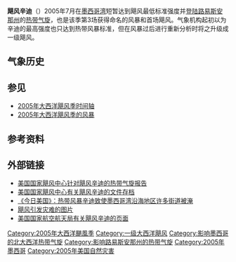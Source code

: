 {{Infobox Hurricane
| Name=飓风辛迪<br />{{lang|en|Hurricane Cindy}}
| Type=飓风
| Year=2005
| Basin=Atl
| Image location=Hurricane_Cindy_2005-07-05.jpg
| Image name=[[协调世界时|协调世界时]]2005年7月5日飓风辛迪的卫星图像
| Formed=2005年7月3日
| Dissipated=2005年7月12日
| Extratropical=2005年7月7日
| 1-min winds=65
| Pressure=991
| Damages=320
| Inflated=2
| Fatalities=直接造成1人死亡，间接导致4人受伤
| Areas=[[尤卡坦半岛|尤卡坦半岛]]、[[北卡罗莱纳州|北卡罗莱纳州]]、[[南卡罗莱纳州|南卡罗莱纳州]]、[[阿拉巴马州|阿拉巴马州]]、[[密西西比州|密西西比州]]、[[路易斯安那州|路易斯安那州]]
| Hurricane season=[[2005年大西洋飓风季|2005年大西洋飓风季]]
}}
'''飓风辛迪'''（{{lang-en|Hurricane Cindy}}）2005年7月在[[墨西哥湾|墨西哥湾]]短暂达到飓风最低标准强度并[[登陆_(气象学)|登陆]][[路易斯安那州|路易斯安那州]]的[[热带气旋|热带气旋]]，也是该季第3场获得命名的风暴和首场飓风。气象机构起初以为辛迪的最高强度也只达到热带风暴标准，但在风暴过后进行重新分析时将之升级成一级飓风。

== 气象历史 ==
{{storm path|Cindy 2005 track.png}}

== 参见 ==
{{Portal|热带气旋}}
* [[2005年大西洋飓风季时间轴|2005年大西洋飓风季时间轴]]
* [[2005年大西洋飓风季的风暴|2005年大西洋飓风季的风暴]]

== 参考资料 ==
{{Reflist|30em}}

== 外部链接 ==
{{Commons category|Hurricane Cindy (2005)}}
* [http://www.nhc.noaa.gov/data/tcr/AL032005_Cindy.pdf 美国国家飓风中心针对飓风辛迪的热带气旋报告]{{Wayback|url=http://www.nhc.noaa.gov/data/tcr/AL032005_Cindy.pdf |date=20151002011640 }}
* [http://www.nhc.noaa.gov/archive/2005/refresh/CINDY+shtml/ 美国国家飓风中心有关飓风辛迪的文件存档]{{Wayback|url=http://www.nhc.noaa.gov/archive/2005/refresh/CINDY+shtml/ |date=20160113151454 }}
* [http://usatoday30.usatoday.com/weather/stormcenter/2005-07-06-Cindy-landfall_x.htm 《今日美国》：热带风暴辛迪致使墨西哥湾沿海地区许多街道被淹]{{Wayback|url=http://usatoday30.usatoday.com/weather/stormcenter/2005-07-06-Cindy-landfall_x.htm |date=20121024003527 }}
* [https://web.archive.org/web/20050910122531/http://www.al.com/weather/hurricane/cindyphotos/ 飓风引发灾难的图片]
* [http://trmm.gsfc.nasa.gov/publications_dir/cindy_6jul05.html 美国国家航空航天局有关飓风辛迪的页面]{{Wayback|url=http://trmm.gsfc.nasa.gov/publications_dir/cindy_6jul05.html |date=20160113151454 }}

{{2005_Atlantic_hurricane_season_buttons}}

{{DEFAULTSORT:Cindy (2005)}}
[[Category:2005年大西洋颶風季|Category:2005年大西洋颶風季]]
[[Category:一级大西洋飓风|Category:一级大西洋飓风]]
[[Category:影响墨西哥的北大西洋热带气旋|Category:影响墨西哥的北大西洋热带气旋]]
[[Category:影响路易斯安那州的热带气旋|Category:影响路易斯安那州的热带气旋]]
[[Category:2005年墨西哥|Category:2005年墨西哥]]
[[Category:2005年美国自然灾害|Category:2005年美国自然灾害]]